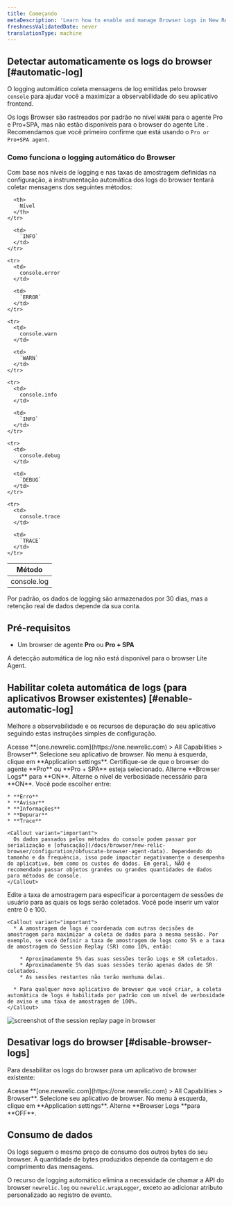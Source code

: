 ```yaml
---
title: Começando
metaDescription: 'Learn how to enable and manage Browser Logs in New Relic, including steps for automatic log collection and how to disable the feature.'
freshnessValidatedDate: never
translationType: machine
---
```


## Detectar automaticamente os logs do browser [#automatic-log]

O logging automático coleta mensagens de log emitidas pelo browser `console` para ajudar você a maximizar a observabilidade do seu aplicativo frontend.

Os logs Browser são rastreados por padrão no nível `WARN` para o agente Pro e Pro+SPA, mas não estão disponíveis para o browser do agente Lite . Recomendamos que você primeiro confirme que está usando o `Pro or Pro+SPA agent`.

### Como funciona o logging automático do Browser

Com base nos níveis de logging e nas taxas de amostragem definidas na configuração, a instrumentação automática dos logs do browser tentará coletar mensagens dos seguintes métodos:

<table>
  <thead>
    <tr>
      <th style={{width: "200px"}}>
        Método
      </th>

      <th>
        Nível
      </th>
    </tr>
  </thead>

  <tbody>
    <tr>
      <td>
        console.log
      </td>

      <td>
        `INFO`
      </td>
    </tr>

    <tr>
      <td>
        console.error
      </td>

      <td>
        `ERROR`
      </td>
    </tr>

    <tr>
      <td>
        console.warn
      </td>

      <td>
        `WARN`
      </td>
    </tr>

    <tr>
      <td>
        console.info
      </td>

      <td>
        `INFO`
      </td>
    </tr>

    <tr>
      <td>
        console.debug
      </td>

      <td>
        `DEBUG`
      </td>
    </tr>

    <tr>
      <td>
        console.trace
      </td>

      <td>
        `TRACE`
      </td>
    </tr>
  </tbody>
</table>

Por padrão, os dados de logging são armazenados por 30 dias, mas a retenção real de dados depende da sua conta.

## Pré-requisitos

* Um browser de agente **Pro** ou **Pro + SPA**

<Callout variant="important">
  A detecção automática de log não está disponível para o browser Lite Agent.
</Callout>

## Habilitar coleta automática de logs (para aplicativos Browser existentes) [#enable-automatic-log]

Melhore a observabilidade e os recursos de depuração do seu aplicativo seguindo estas instruções simples de configuração.

<Steps>
  <Step>
    Acesse **[one.newrelic.com](https://one.newrelic.com) &gt; All Capabilities &gt; Browser**.
  </Step>

  <Step>
    Selecione seu aplicativo de browser.
  </Step>

  <Step>
    No menu à esquerda, clique em **Application settings**.
  </Step>

  <Step>
    Certifique-se de que o browser do agente **Pro** ou **Pro + SPA** esteja selecionado.
  </Step>

  <Step>
    Alterne **Browser Logs** para **ON**.
  </Step>

  <Step>
    Alterne o nível de verbosidade necessário para **ON**. Você pode escolher entre:

    * **Erro**
    * **Avisar**
    * **Informações**
    * **Depurar**
    * **Trace**

    <Callout variant="important">
      Os dados passados pelos métodos do console podem passar por serialização e [ofuscação](/docs/browser/new-relic-browser/configuration/obfuscate-browser-agent-data). Dependendo do tamanho e da frequência, isso pode impactar negativamente o desempenho do aplicativo, bem como os custos de dados. Em geral, NÃO é recomendado passar objetos grandes ou grandes quantidades de dados para métodos de console.
    </Callout>
  </Step>

  <Step>
    Edite a taxa de amostragem para especificar a porcentagem de sessões de usuário para as quais os logs serão coletados. Você pode inserir um valor entre 0 e 100.

    <Callout variant="important">
      * A amostragem de logs é coordenada com outras decisões de amostragem para maximizar a coleta de dados para a mesma sessão. Por exemplo, se você definir a taxa de amostragem de logs como 5% e a taxa de amostragem do Session Replay (SR) como 10%, então:

        * Aproximadamente 5% das suas sessões terão Logs e SR coletados.
        * Aproximadamente 5% das suas sessões terão apenas dados de SR coletados.
        * As sessões restantes não terão nenhuma delas.

      * Para qualquer novo aplicativo de browser que você criar, a coleta automática de logs é habilitada por padrão com um nível de verbosidade de aviso e uma taxa de amostragem de 100%.
    </Callout>
  </Step>
</Steps>

<img title="Session replay" alt="screenshot of the session replay page in browser" src="/images/browser-logs-overview.webp" />

## Desativar logs do browser [#disable-browser-logs]

Para desabilitar os logs do browser para um aplicativo de browser existente:

<Steps>
  <Step>
    Acesse **[one.newrelic.com](https://one.newrelic.com) &gt; All Capabilities &gt; Browser**.
  </Step>

  <Step>
    Selecione seu aplicativo de browser.
  </Step>

  <Step>
    No menu à esquerda, clique em **Application settings**.
  </Step>

  <Step>
    Alterne **Browser Logs **para **OFF**.
  </Step>
</Steps>

## Consumo de dados

Os logs seguem o mesmo preço de consumo dos outros bytes do seu browser. A quantidade de bytes produzidos depende da contagem e do comprimento das mensagens.

O recurso de logging automático elimina a necessidade de chamar a API do browser `newrelic.log` ou `newrelic.wrapLogger`, exceto ao adicionar atributo personalizado ao registro de evento.